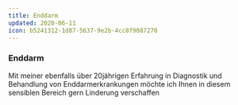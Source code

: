 ```yaml
---
title: Enddarm
updated: 2020-06-11
icon: b5241312-1d87-5637-9e2b-4cc8f9087270
---
```


### Enddarm

Mit meiner ebenfalls über 20jährigen Erfahrung in Diagnostik und Behandlung von Enddarmerkrankungen möchte ich Ihnen in diesem sensiblen Bereich gern Linderung verschaffen
